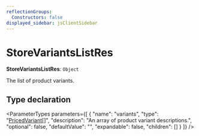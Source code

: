 ```yaml
---
reflectionGroups:
  Constructors: false
displayed_sidebar: jsClientSidebar
---
```



# StoreVariantsListRes

 **StoreVariantsListRes**: `Object`

The list of product variants.

## Type declaration

<ParameterTypes parameters={[
  {
    "name": "variants",
    "type": "[PricedVariant](js_client.internal.PricedVariant.mdx)[]",
    "description": "An array of product variant descriptions.",
    "optional": false,
    "defaultValue": "",
    "expandable": false,
    "children": []
  }
]} />
